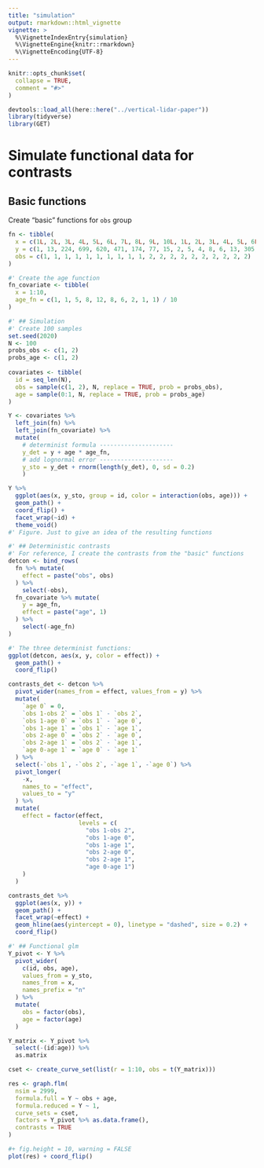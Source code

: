 ```yaml
---
title: "simulation"
output: rmarkdown::html_vignette
vignette: >
  %\VignetteIndexEntry{simulation}
  %\VignetteEngine{knitr::rmarkdown}
  %\VignetteEncoding{UTF-8}
---
```


```r
knitr::opts_chunk$set(
  collapse = TRUE,
  comment = "#>"
)
```

```r
devtools::load_all(here::here("../vertical-lidar-paper"))
library(tidyverse)
library(GET)
```

# Simulate functional data for contrasts

## Basic functions

Create "basic" functions for `obs` group
```r
fn <- tibble(
  x = c(1L, 2L, 3L, 4L, 5L, 6L, 7L, 8L, 9L, 10L, 1L, 2L, 3L, 4L, 5L, 6L, 7L, 8L, 9L, 10L), 
  y = c(1, 13, 224, 699, 620, 471, 174, 77, 15, 2, 5, 4, 8, 6, 13, 305, 458, 272, 176, 2) / 1000,
  obs = c(1, 1, 1, 1, 1, 1, 1, 1, 1, 1, 2, 2, 2, 2, 2, 2, 2, 2, 2, 2)
)

#' Create the age function
fn_covariate <- tibble(
  x = 1:10,
  age_fn = c(1, 1, 5, 8, 12, 8, 6, 2, 1, 1) / 10
)

#' ## Simulation
#' Create 100 samples
set.seed(2020)
N <- 100
probs_obs <- c(1, 2)
probs_age <- c(1, 2)
  
covariates <- tibble(
  id = seq_len(N),
  obs = sample(c(1, 2), N, replace = TRUE, prob = probs_obs),
  age = sample(0:1, N, replace = TRUE, prob = probs_age)
)

Y <- covariates %>% 
  left_join(fn) %>% 
  left_join(fn_covariate) %>% 
  mutate(
    # determinist formula ---------------------
    y_det = y + age * age_fn,
    # add lognormal error ---------------------
    y_sto = y_det + rnorm(length(y_det), 0, sd = 0.2)
    )

Y %>% 
  ggplot(aes(x, y_sto, group = id, color = interaction(obs, age))) +
  geom_path() +
  coord_flip() + 
  facet_wrap(~id) +
  theme_void()
#' Figure. Just to give an idea of the resulting functions
```


```r
#' ## Deterministic contrasts
#' For reference, I create the contrasts from the "basic" functions
detcon <- bind_rows(
  fn %>% mutate(
    effect = paste("obs", obs)
  ) %>% 
    select(-obs),
  fn_covariate %>% mutate(
    y = age_fn,
    effect = paste("age", 1)
  ) %>% 
    select(-age_fn)
)

#' The three determinist functions:
ggplot(detcon, aes(x, y, color = effect)) +
  geom_path() +
  coord_flip()

contrasts_det <- detcon %>% 
  pivot_wider(names_from = effect, values_from = y) %>% 
  mutate(
    `age 0` = 0,
    `obs 1-obs 2` = `obs 1` - `obs 2`,
    `obs 1-age 0` = `obs 1` - `age 0`,
    `obs 1-age 1` = `obs 1` - `age 1`,
    `obs 2-age 0` = `obs 2` - `age 0`,
    `obs 2-age 1` = `obs 2` - `age 1`,
    `age 0-age 1` = `age 0` - `age 1`
  ) %>% 
  select(-`obs 1`, -`obs 2`, -`age 1`, -`age 0`) %>% 
  pivot_longer(
    -x,
    names_to = "effect",
    values_to = "y"
  ) %>% 
  mutate(
    effect = factor(effect, 
                    levels = c(
                      "obs 1-obs 2", 
                      "obs 1-age 0", 
                      "obs 1-age 1", 
                      "obs 2-age 0", 
                      "obs 2-age 1", 
                      "age 0-age 1")
    )
  )

contrasts_det %>% 
  ggplot(aes(x, y)) +
  geom_path() +
  facet_wrap(~effect) +
  geom_hline(aes(yintercept = 0), linetype = "dashed", size = 0.2) +
  coord_flip()

#' ## Functional glm
Y_pivot <- Y %>% 
  pivot_wider(
    c(id, obs, age), 
    values_from = y_sto, 
    names_from = x, 
    names_prefix = "n"
  ) %>% 
  mutate(
    obs = factor(obs),
    age = factor(age)
  ) 

Y_matrix <- Y_pivot %>% 
  select(-(id:age)) %>% 
  as.matrix

cset <- create_curve_set(list(r = 1:10, obs = t(Y_matrix)))

res <- graph.flm(
  nsim = 2999, 
  formula.full = Y ~ obs + age,
  formula.reduced = Y ~ 1,
  curve_sets = cset, 
  factors = Y_pivot %>% as.data.frame(),
  contrasts = TRUE
)

#+ fig.height = 10, warning = FALSE
plot(res) + coord_flip()
```

